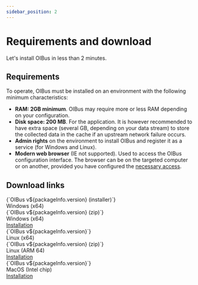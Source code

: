 ```yaml
---
sidebar_position: 2
---
```



# Requirements and download

Let's install OIBus in less than 2 minutes.

## Requirements
To operate, OIBus must be installed on an environment with the following minimum characteristics:
- **RAM: 2GB minimum**. OIBus may require more or less RAM depending on your configuration.
- **Disk space: 200 MB**. For the application. It is however recommended to have extra space (several GB, depending on
your data stream) to store the collected data in the cache if an upstream network failure occurs.
- **Admin rights** on the environment to install OIBus and register it as a service (for Windows and Linux).
- **Modern web browser** (IE not supported). Used to access the OIBus configuration interface. The browser can be on the
targeted computer or on another, provided you have configured the [necessary access](../engine/ip-filters.md).

## Download links
<Tabs>
    <TabItem value="windows" label="Windows" default>
      <div>
        <div style={{ display: "flex", justifyContent: "space-around" }}>
          <DownloadButton link={`https://github.com/OptimistikSAS/OIBus/releases/download/v${packageInfo.version}/oibus-setup-win_x64-v${packageInfo.version}.exe`}>
           <div>
              <div>{`OIBus v${packageInfo.version} (installer)`}</div>
              <div>Windows (x64)</div>
           </div>
          </DownloadButton>
          <DownloadButton link={`https://github.com/OptimistikSAS/OIBus/releases/download/v${packageInfo.version}/oibus-win_x64-v${packageInfo.version}.zip`}>
            <div>
              <div>{`OIBus v${packageInfo.version} (zip)`}</div>
              <div>Windows (x64)</div>
            </div>
          </DownloadButton>
        </div>
        <div style={{ display: "flex", justifyContent: "space-around" }}>
          <a href='./windows'>Installation</a>
        </div>
      </div>
    </TabItem>
    <TabItem value="linux" label="Linux">
      <div>
        <div style={{ display: "flex", justifyContent: "space-around" }}>
          <DownloadButton link={`https://github.com/OptimistikSAS/OIBus/releases/download/v${packageInfo.version}/oibus-linux_x64-v${packageInfo.version}.zip`}>
            <div>
              <div>{`OIBus v${packageInfo.version}`}</div>
              <div>Linux (x64)</div>
            </div>
          </DownloadButton>
          <DownloadButton link={`https://github.com/OptimistikSAS/OIBus/releases/download/v${packageInfo.version}/oibus-linux_arm64-v${packageInfo.version}.zip`}>
            <div>
              <div>{`OIBus v${packageInfo.version} (zip)`}</div>
              <div>Linux (ARM 64)</div>
            </div>
          </DownloadButton>
        </div>
        <div style={{ display: "flex", justifyContent: "space-around" }}>
          <a href='./linux'>Installation</a>
        </div>
      </div>
    </TabItem>
    <TabItem value="macos" label="MacOS">
      <div>
        <div style={{ display: "flex", justifyContent: "space-around" }}>
          <DownloadButton link={`https://github.com/OptimistikSAS/OIBus/releases/download/v${packageInfo.version}/oibus-macos_x64-v${packageInfo.version}.zip`}>
            <div>
              <div>{`OIBus v${packageInfo.version}`}</div>
              <div>MacOS (Intel chip)</div>
            </div>
          </DownloadButton>
        </div>
        <div style={{ display: "flex", justifyContent: "space-around" }}>
          <a href='./macos'>Installation</a>
        </div>
      </div>
    </TabItem>
</Tabs>
